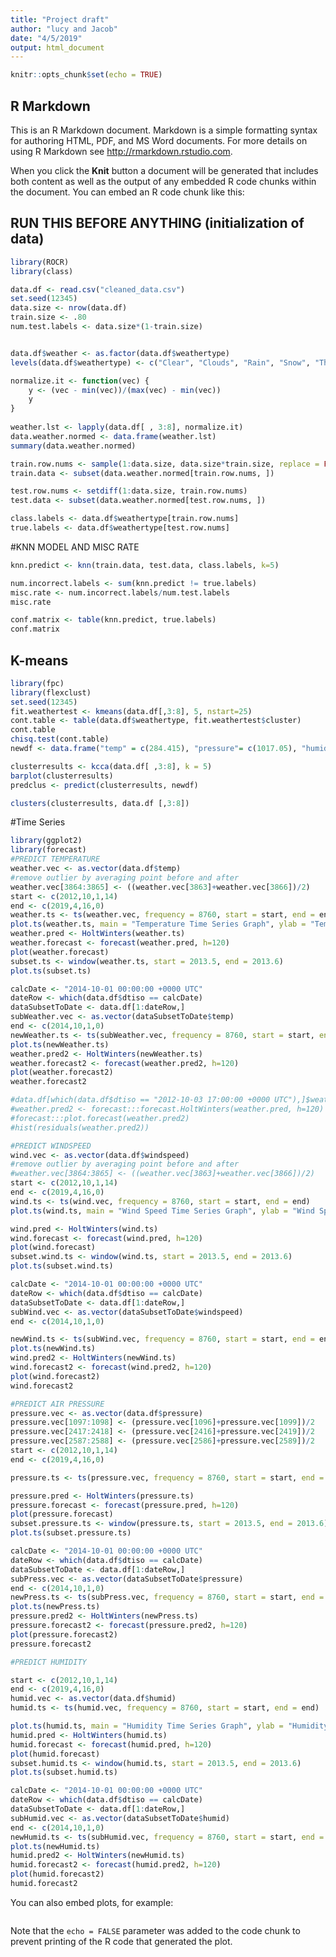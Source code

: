 ```yaml
---
title: "Project draft"
author: "lucy and Jacob"
date: "4/5/2019"
output: html_document
---
```


```r
knitr::opts_chunk$set(echo = TRUE)
```

## R Markdown

This is an R Markdown document. Markdown is a simple formatting syntax for authoring HTML, PDF, and MS Word documents. For more details on using R Markdown see <http://rmarkdown.rstudio.com>.

When you click the **Knit** button a document will be generated that includes both content as well as the output of any embedded R code chunks within the document. You can embed an R code chunk like this:



## RUN THIS BEFORE ANYTHING (initialization of data)
```r
library(ROCR)
library(class)

data.df <- read.csv("cleaned_data.csv")
set.seed(12345)
data.size <- nrow(data.df)
train.size <- .80
num.test.labels <- data.size*(1-train.size)


data.df$weather <- as.factor(data.df$weathertype)
levels(data.df$weathertype) <- c("Clear", "Clouds", "Rain", "Snow", "Thunderstorm")

normalize.it <- function(vec) {
    y <- (vec - min(vec))/(max(vec) - min(vec))
    y
}
    
weather.lst <- lapply(data.df[ , 3:8], normalize.it)
data.weather.normed <- data.frame(weather.lst)
summary(data.weather.normed)

train.row.nums <- sample(1:data.size, data.size*train.size, replace = FALSE)
train.data <- subset(data.weather.normed[train.row.nums, ])

test.row.nums <- setdiff(1:data.size, train.row.nums)
test.data <- subset(data.weather.normed[test.row.nums, ])

class.labels <- data.df$weathertype[train.row.nums]
true.labels <- data.df$weathertype[test.row.nums]

```


#KNN MODEL AND MISC RATE
```r
knn.predict <- knn(train.data, test.data, class.labels, k=5)

num.incorrect.labels <- sum(knn.predict != true.labels)
misc.rate <- num.incorrect.labels/num.test.labels
misc.rate

conf.matrix <- table(knn.predict, true.labels)
conf.matrix
```


## K-means
```r
library(fpc)
library(flexclust)
set.seed(12345)
fit.weathertest <- kmeans(data.df[,3:8], 5, nstart=25)
cont.table <- table(data.df$weathertype, fit.weathertest$cluster)
cont.table
chisq.test(cont.table)
newdf <- data.frame("temp" = c(284.415), "pressure"= c(1017.05), "humididty"= c(83), "windspeed" = c(2.71), "winddeg" = c(157.159), "cloudcov" = c(100))

clusterresults <- kcca(data.df[ ,3:8], k = 5)
barplot(clusterresults)
predclus <- predict(clusterresults, newdf)

clusters(clusterresults, data.df [,3:8])
```

#Time Series 
```r
library(ggplot2)
library(forecast)
#PREDICT TEMPERATURE
weather.vec <- as.vector(data.df$temp)
#remove outlier by averaging point before and after
weather.vec[3864:3865] <- ((weather.vec[3863]+weather.vec[3866])/2)
start <- c(2012,10,1,14)
end <- c(2019,4,16,0)
weather.ts <- ts(weather.vec, frequency = 8760, start = start, end = end)
plot.ts(weather.ts, main = "Temperature Time Series Graph", ylab = "Temperature in Kelvin")
weather.pred <- HoltWinters(weather.ts)
weather.forecast <- forecast(weather.pred, h=120)
plot(weather.forecast)
subset.ts <- window(weather.ts, start = 2013.5, end = 2013.6)
plot.ts(subset.ts)

calcDate <- "2014-10-01 00:00:00 +0000 UTC"
dateRow <- which(data.df$dtiso == calcDate)
dataSubsetToDate <- data.df[1:dateRow,]
subWeather.vec <- as.vector(dataSubsetToDate$temp)
end <- c(2014,10,1,0)
newWeather.ts <- ts(subWeather.vec, frequency = 8760, start = start, end = end)
plot.ts(newWeather.ts)
weather.pred2 <- HoltWinters(newWeather.ts)
weather.forecast2 <- forecast(weather.pred2, h=120)
plot(weather.forecast2)
weather.forecast2

#data.df[which(data.df$dtiso == "2012-10-03 17:00:00 +0000 UTC"),]$weathertype
#weather.pred2 <- forecast:::forecast.HoltWinters(weather.pred, h=120)
#forecast:::plot.forecast(weather.pred2)
#hist(residuals(weather.pred2))


```
 

```r
#PREDICT WINDSPEED
wind.vec <- as.vector(data.df$windspeed)
#remove outlier by averaging point before and after
#weather.vec[3864:3865] <- ((weather.vec[3863]+weather.vec[3866])/2)
start <- c(2012,10,1,14)
end <- c(2019,4,16,0)
wind.ts <- ts(wind.vec, frequency = 8760, start = start, end = end)
plot.ts(wind.ts, main = "Wind Speed Time Series Graph", ylab = "Wind Speed")

wind.pred <- HoltWinters(wind.ts)
wind.forecast <- forecast(wind.pred, h=120)
plot(wind.forecast)
subset.wind.ts <- window(wind.ts, start = 2013.5, end = 2013.6)
plot.ts(subset.wind.ts)

calcDate <- "2014-10-01 00:00:00 +0000 UTC"
dateRow <- which(data.df$dtiso == calcDate)
dataSubsetToDate <- data.df[1:dateRow,]
subWind.vec <- as.vector(dataSubsetToDate$windspeed)
end <- c(2014,10,1,0)

newWind.ts <- ts(subWind.vec, frequency = 8760, start = start, end = end)
plot.ts(newWind.ts)
wind.pred2 <- HoltWinters(newWind.ts)
wind.forecast2 <- forecast(wind.pred2, h=120)
plot(wind.forecast2)
wind.forecast2


```

```r
#PREDICT AIR PRESSURE
pressure.vec <- as.vector(data.df$pressure)
pressure.vec[1097:1098] <- (pressure.vec[1096]+pressure.vec[1099])/2
pressure.vec[2417:2418] <- (pressure.vec[2416]+pressure.vec[2419])/2
pressure.vec[2587:2588] <- (pressure.vec[2586]+pressure.vec[2589])/2
start <- c(2012,10,1,14)
end <- c(2019,4,16,0)

pressure.ts <- ts(pressure.vec, frequency = 8760, start = start, end = end)

pressure.pred <- HoltWinters(pressure.ts)
pressure.forecast <- forecast(pressure.pred, h=120)
plot(pressure.forecast)
subset.pressure.ts <- window(pressure.ts, start = 2013.5, end = 2013.6)
plot.ts(subset.pressure.ts)

calcDate <- "2014-10-01 00:00:00 +0000 UTC"
dateRow <- which(data.df$dtiso == calcDate)
dataSubsetToDate <- data.df[1:dateRow,]
subPress.vec <- as.vector(dataSubsetToDate$pressure)
end <- c(2014,10,1,0)
newPress.ts <- ts(subPress.vec, frequency = 8760, start = start, end = end)
plot.ts(newPress.ts)
pressure.pred2 <- HoltWinters(newPress.ts)
pressure.forecast2 <- forecast(pressure.pred2, h=120)
plot(pressure.forecast2)
pressure.forecast2
```

```r
#PREDICT HUMIDITY

start <- c(2012,10,1,14)
end <- c(2019,4,16,0)
humid.vec <- as.vector(data.df$humid)
humid.ts <- ts(humid.vec, frequency = 8760, start = start, end = end)

plot.ts(humid.ts, main = "Humidity Time Series Graph", ylab = "Humidity")
humid.pred <- HoltWinters(humid.ts)
humid.forecast <- forecast(humid.pred, h=120)
plot(humid.forecast)
subset.humid.ts <- window(humid.ts, start = 2013.5, end = 2013.6)
plot.ts(subset.humid.ts)

calcDate <- "2014-10-01 00:00:00 +0000 UTC"
dateRow <- which(data.df$dtiso == calcDate)
dataSubsetToDate <- data.df[1:dateRow,]
subHumid.vec <- as.vector(dataSubsetToDate$humid)
end <- c(2014,10,1,0)
newHumid.ts <- ts(subHumid.vec, frequency = 8760, start = start, end = end)
plot.ts(newHumid.ts)
humid.pred2 <- HoltWinters(newHumid.ts)
humid.forecast2 <- forecast(humid.pred2, h=120)
plot(humid.forecast2)
humid.forecast2
```


You can also embed plots, for example:

```r

```

Note that the `echo = FALSE` parameter was added to the code chunk to prevent printing of the R code that generated the plot.
